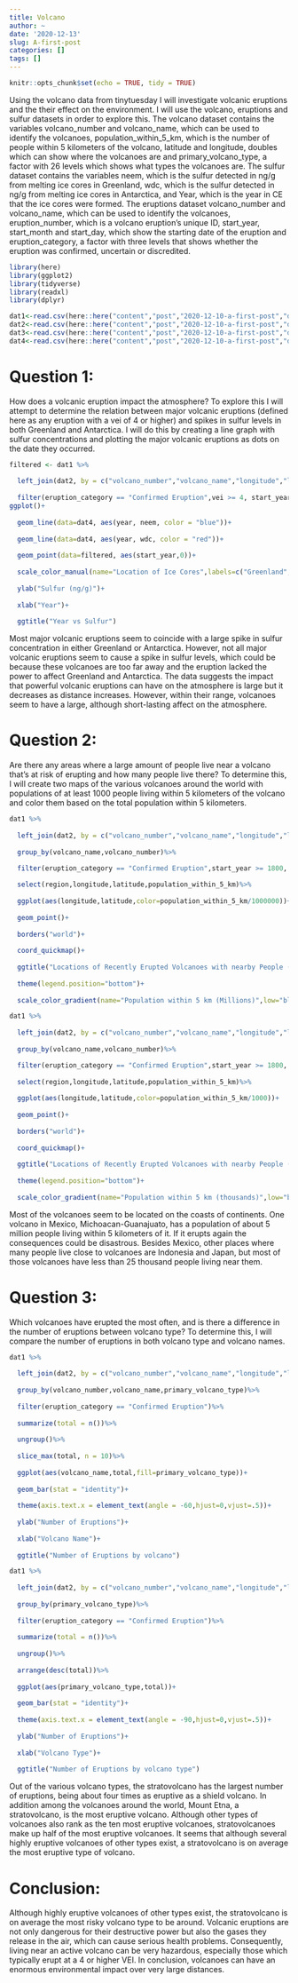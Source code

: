 ```yaml
---
title: Volcano
author: ~
date: '2020-12-13'
slug: A-first-post
categories: []
tags: []
---
```

```r
knitr::opts_chunk$set(echo = TRUE, tidy = TRUE)
```

Using the volcano data from tinytuesday I will investigate volcanic eruptions and the their effect on the environment. I will use the volcano, eruptions and sulfur datasets in order to explore this. The volcano dataset contains the variables volcano_number and volcano_name, which can be used to identify the volcanoes, population_within_5_km, which is the number of people within 5 kilometers of the volcano, latitude and longitude, doubles which can show where the volcanoes are and primary_volcano_type, a factor with 26 levels which shows what types the volcanoes are. The sulfur dataset contains the variables neem, which is the sulfur detected in ng/g from melting ice cores in Greenland, wdc, which is the sulfur detected in ng/g from melting ice cores in Antarctica, and Year, which is the year in CE that the ice cores were formed. The eruptions dataset volcano_number and volcano_name, which can be used to identify the volcanoes, eruption_number, which is a volcano eruption's unique ID, start_year, start_month and start_day, which show the starting date of the eruption and eruption_category, a factor with three levels that shows whether the eruption was confirmed, uncertain or discredited.

```r
library(here)
library(ggplot2)
library(tidyverse)
library(readxl)
library(dplyr)
```

```r
dat1<-read.csv(here::here("content","post","2020-12-10-a-first-post","data","volcano.csv"))
dat2<-read.csv(here::here("content","post","2020-12-10-a-first-post","data","eruptions.csv"))
dat3<-read.csv(here::here("content","post","2020-12-10-a-first-post","data","events.csv"))
dat4<-read.csv(here::here("content","post","2020-12-10-a-first-post","data","sulfur.csv"))
```

# Question 1:
How does a volcanic eruption impact the atmosphere? To explore this I will attempt to determine the relation between major volcanic eruptions (defined here as any eruption with a vei of 4 or higher) and spikes in sulfur levels in both Greenland and Antarctica. I will do this by creating a line graph with sulfur concentrations and plotting the major volcanic eruptions as dots on the date they occurred.
```r
filtered <- dat1 %>%
  
  left_join(dat2, by = c("volcano_number","volcano_name","longitude","latitude"))%>%
  
  filter(eruption_category == "Confirmed Eruption",vei >= 4, start_year >= 500,start_year <= 706)
ggplot()+
  
  geom_line(data=dat4, aes(year, neem, color = "blue"))+
  
  geom_line(data=dat4, aes(year, wdc, color = "red"))+
  
  geom_point(data=filtered, aes(start_year,0))+
  
  scale_color_manual(name="Location of Ice Cores",labels=c("Greenland","Antarctica"),values=c("blue"="blue","red"="red"))+
  
  ylab("Sulfur (ng/g)")+
  
  xlab("Year")+
  
  ggtitle("Year vs Sulfur")
```
Most major volcanic eruptions seem to coincide with a large spike in sulfur concentration in either Greenland or Antarctica. However, not all major volcanic eruptions seem to cause a spike in sulfur levels, which could be because these volcanoes are too far away and the eruption lacked the power to affect Greenland and Antarctica. The data suggests the impact that powerful volcanic eruptions can have on the atmosphere is large but it decreases as distance increases. However, within their range, volcanoes seem to have a large, although short-lasting affect on the atmosphere.

# Question 2:
Are there any areas where a large amount of people live near a volcano that's at risk of erupting and how many people live there? To determine this, I will create two maps of the various volcanoes around the world with populations of at least 1000 people living within 5 kilometers of the volcano and color them based on the total population within 5 kilometers.
```r
dat1 %>%
  
  left_join(dat2, by = c("volcano_number","volcano_name","longitude","latitude"))%>%
  
  group_by(volcano_name,volcano_number)%>%

  filter(eruption_category == "Confirmed Eruption",start_year >= 1800, start_year == max(start_year),population_within_5_km>=25000)%>%
  
  select(region,longitude,latitude,population_within_5_km)%>%
  
  ggplot(aes(longitude,latitude,color=population_within_5_km/1000000))+
  
  geom_point()+
  
  borders("world")+
  
  coord_quickmap()+
  
  ggtitle("Locations of Recently Erupted Volcanoes with nearby People (High)")+
  
  theme(legend.position="bottom")+
  
  scale_color_gradient(name="Population within 5 km (Millions)",low="blue",high="red")
```

```r
dat1 %>%
  
  left_join(dat2, by = c("volcano_number","volcano_name","longitude","latitude"))%>%
  
  group_by(volcano_name,volcano_number)%>%

  filter(eruption_category == "Confirmed Eruption",start_year >= 1800, start_year == max(start_year),population_within_5_km>=1000,population_within_5_km<=25000)%>%
  
  select(region,longitude,latitude,population_within_5_km)%>%
  
  ggplot(aes(longitude,latitude,color=population_within_5_km/1000))+
  
  geom_point()+
  
  borders("world")+
  
  coord_quickmap()+
  
  ggtitle("Locations of Recently Erupted Volcanoes with nearby People (Low)")+
  
  theme(legend.position="bottom")+
  
  scale_color_gradient(name="Population within 5 km (thousands)",low="blue",high="red")
```
Most of the volcanoes seem to be located on the coasts of continents. One volcano in Mexico, Michoacan-Guanajuato, has a population of about 5 million people living within 5 kilometers of it. If it erupts again the consequences could be disastrous. Besides Mexico, other places where many people live close to volcanoes are Indonesia and Japan, but most of those volcanoes have less than 25 thousand people living near them.



# Question 3:
Which volcanoes have erupted the most often, and is there a difference in the number of eruptions between volcano type? To determine this, I will compare the number of eruptions in both volcano type and volcano names.
```r
dat1 %>%
  
  left_join(dat2, by = c("volcano_number","volcano_name","longitude","latitude"))%>%
  
  group_by(volcano_number,volcano_name,primary_volcano_type)%>%
  
  filter(eruption_category == "Confirmed Eruption")%>%
  
  summarize(total = n())%>%
  
  ungroup()%>%
  
  slice_max(total, n = 10)%>%
  
  ggplot(aes(volcano_name,total,fill=primary_volcano_type))+
  
  geom_bar(stat = "identity")+
  
  theme(axis.text.x = element_text(angle = -60,hjust=0,vjust=.5))+
  
  ylab("Number of Eruptions")+
  
  xlab("Volcano Name")+
  
  ggtitle("Number of Eruptions by volcano")

dat1 %>%
  
  left_join(dat2, by = c("volcano_number","volcano_name","longitude","latitude"))%>%
  
  group_by(primary_volcano_type)%>%
  
  filter(eruption_category == "Confirmed Eruption")%>%
  
  summarize(total = n())%>%
  
  ungroup()%>%
  
  arrange(desc(total))%>%
  
  ggplot(aes(primary_volcano_type,total))+
  
  geom_bar(stat = "identity")+
  
  theme(axis.text.x = element_text(angle = -90,hjust=0,vjust=.5))+
  
  ylab("Number of Eruptions")+
  
  xlab("Volcano Type")+
  
  ggtitle("Number of Eruptions by volcano type")
```
Out of the various volcano types, the stratovolcano has the largest number of eruptions, being about four times as eruptive as a shield volcano. In addition among the volcanoes around the world, Mount Etna, a stratovolcano, is the most eruptive volcano. Although other types of volcanoes also rank as the ten most eruptive volcanoes, stratovolcanoes make up half of the most eruptive volcanoes. It seems that although several highly eruptive volcanoes of other types exist, a stratovolcano is on average the most eruptive type of volcano. 

# Conclusion:

Although highly eruptive volcanoes of other types exist, the stratovolcano is on average the most risky volcano type to be around. Volcanic eruptions are not only dangerous for their destructive power but also the gases they release in the air, which can cause serious health problems. Consequently, living near an active volcano can be very hazardous, especially those which typically erupt at a 4 or higher VEI. In conclusion, volcanoes can have an enormous environmental impact over very large distances.